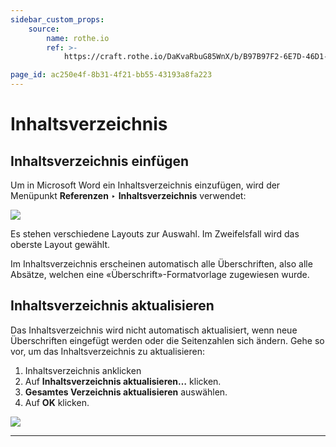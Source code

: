 ```yaml
---
sidebar_custom_props:
    source:
        name: rothe.io
        ref: >-
            https://craft.rothe.io/DaKvaRbuG85WnX/b/B97B97F2-6E7D-46D1-AF49-26E9488592D9/1.5-%E2%80%94-Inhaltsverzeichnis

page_id: ac250e4f-8b31-4f21-bb55-43193a8fa223
---
```


# Inhaltsverzeichnis

## Inhaltsverzeichnis einfügen

Um in Microsoft Word ein Inhaltsverzeichnis einzufügen, wird der Menüpunkt **Referenzen** ‣ **Inhaltsverzeichnis** verwendet:

![](img/word-table-of-contents-1.jpg)

Es stehen verschiedene Layouts zur Auswahl. Im Zweifelsfall wird das oberste Layout gewählt.

Im Inhaltsverzeichnis erscheinen automatisch alle Überschriften, also alle Absätze, welchen eine «Überschrift»-Formatvorlage zugewiesen wurde.

## Inhaltsverzeichnis aktualisieren

Das Inhaltsverzeichnis wird nicht automatisch aktualisiert, wenn neue Überschriften eingefügt werden oder die Seitenzahlen sich ändern. Gehe so vor, um das Inhaltsverzeichnis zu aktualisieren:

1. Inhaltsverzeichnis anklicken
2. Auf **Inhaltsverzeichnis aktualisieren…** klicken.
3. **Gesamtes Verzeichnis aktualisieren** auswählen.
4. Auf **OK** klicken.

![](img/word-table-of-contents-2.png)

---
